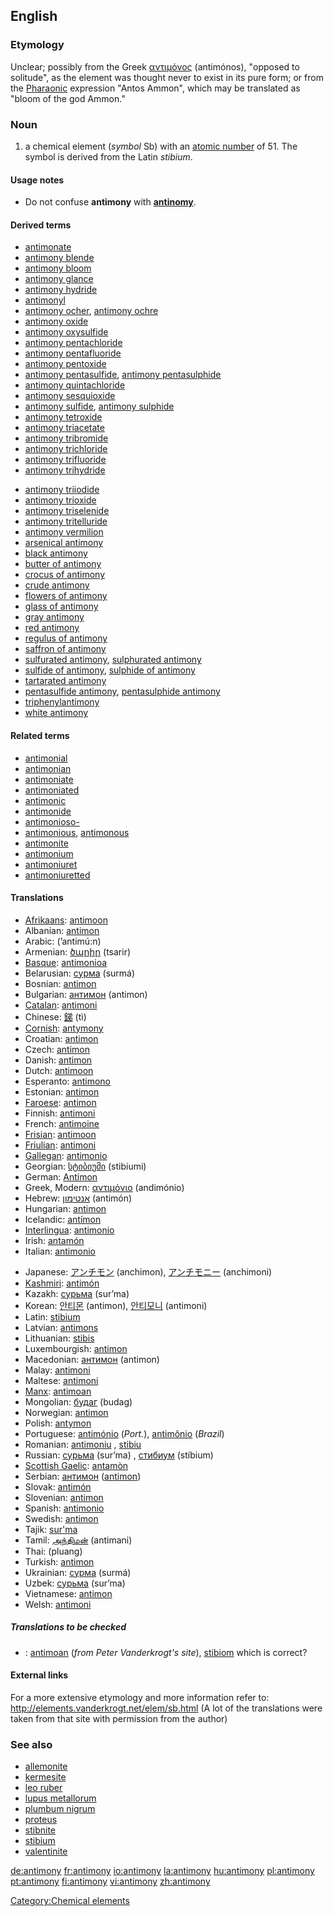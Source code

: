 ==English==

{{elements|Sb|tin|Sn|tellurium|Te}}
===Etymology===
Unclear; possibly from the Greek [[αντιμόνος]] (antimónos), "opposed to solitude", as the element was thought never to exist in its pure form; or from the [[Pharaonic]] expression "Antos Ammon", which may be translated as "bloom of the god Ammon."

===Noun===
{{en-noun|-}}
{{wikipedia}}

# a chemical element (''symbol'' Sb) with an [[atomic number]] of 51. The symbol is derived from the Latin ''stibium''.

====Usage notes====
*Do not confuse '''antimony''' with '''[[antinomy]]'''.

====Derived terms====
{{top2}}
*[[antimonate]]
*[[antimony blende]]
*[[antimony bloom]]
*[[antimony glance]]
*[[antimony hydride]]
*[[antimonyl]]
*[[antimony ocher]], [[antimony ochre]]
*[[antimony oxide]]
*[[antimony oxysulfide]]
*[[antimony pentachloride]]
*[[antimony pentafluoride]]
*[[antimony pentoxide]]
*[[antimony pentasulfide]], [[antimony pentasulphide]]
*[[antimony quintachloride]]
*[[antimony sesquioxide]]
*[[antimony sulfide]], [[antimony sulphide]]
*[[antimony tetroxide]]
*[[antimony triacetate]]
*[[antimony tribromide]]
*[[antimony trichloride]]
*[[antimony trifluoride]]
*[[antimony trihydride]]
{{mid2}}
*[[antimony triiodide]]
*[[antimony trioxide]]
*[[antimony triselenide]]
*[[antimony tritelluride]]
*[[antimony vermilion]]
*[[arsenical antimony]]
*[[black antimony]]
*[[butter of antimony]]
*[[crocus of antimony]]
*[[crude antimony]]
*[[flowers of antimony]]
*[[glass of antimony]]
*[[gray antimony]]
*[[red antimony]]
*[[regulus of antimony]]
*[[saffron of antimony]]
*[[sulfurated antimony]], [[sulphurated antimony]]
*[[sulfide of antimony]], [[sulphide of  antimony]]
*[[tartarated antimony]]
*[[pentasulfide antimony]], [[pentasulphide antimony]]
*[[triphenylantimony]]
*[[white antimony]]
{{bottom}}

====Related terms====
*[[antimonial]]
*[[antimonian]]
*[[antimoniate]]
*[[antimoniated]]
*[[antimonic]]
*[[antimonide]]
*[[antimonioso-]]
*[[antimonious]], [[antimonous]]
*[[antimonite]]
*[[antimonium]]
*[[antimoniuret]]
*[[antimoniuretted]]

====Translations====
{{top}}
*[[Afrikaans]]: [[antimoon]]
*Albanian: [[antimon]]
*Arabic: {{ARchar|[[انتيمون]]}} (’antimú:n) {{m}}
*Armenian: [[ծարիր]] (tsarir)
*[[Basque]]: [[antimonioa]]
*Belarusian: [[сурма]] (surmá) {{f}}
*Bosnian: [[antimon]]
*Bulgarian: [[антимон]] (antimon) {{m}}
*[[Catalan]]: [[antimoni]]
*Chinese: [[銻]] (tì)
*[[Cornish]]: [[antymony]]
*Croatian: [[antimon]]
*Czech: [[antimon]]
*Danish: [[antimon]]
*Dutch: [[antimoon]] {{n}}
*Esperanto: [[antimono]]
*Estonian: [[antimon]]
*[[Faroese]]: [[antimon]]
*Finnish: [[antimoni]]
*French: [[antimoine]] {{m}}
*[[Frisian]]: [[antimoon]] {{n}}
*[[Friulian]]: [[antimoni]]
*[[Gallegan]]: [[antimonio]]
*Georgian: [[სტიბიუმი]] (stibiumi)
*German: [[Antimon]] {{n}}
*Greek, Modern: [[αντιμόνιο]] (andimónio) {{n}}
*Hebrew: [[אנטימון]] (antimón)
*Hungarian: [[antimon]]
*Icelandic: [[antímon]]
*[[Interlingua]]: [[antimonio]]
*Irish: [[antamón]]
*Italian: [[antimonio]] {{m}}
{{mid}}
*Japanese: [[アンチモン]] (anchimon), [[アンチモニー]] (anchimoni)
*[[Kashmiri]]: [[antimón]]
*Kazakh: [[сурьма]] (sur’ma)
*Korean: [[안티몬]] (antimon), [[안티모니]] (antimoni)
*Latin: [[stibium]]
*Latvian: [[antimons]]
*Lithuanian: [[stibis]]
*Luxembourgish: [[antimon]]
*Macedonian: [[антимон]] (antimon) {{m}}
*Malay: [[antimoni]]
*Maltese: [[antimoni]]
*[[Manx]]: [[antimoan]]
*Mongolian: [[будаг]] (budag)
*Norwegian: [[antimon]]
*Polish: [[antymon]] {{m}}
*Portuguese: [[antimónio]] (''Port.''), [[antimônio]] (''Brazil'') {{m}}
*Romanian: [[antimoniu]] {{n}}, [[stibiu]]
*Russian: [[сурьма]] (sur’ma) {{f}}, [[стибиум]] (stíbium) {{m}}
*[[Scottish Gaelic]]: [[antamòn]]
*Serbian: [[антимон]] ([[antimon]]) {{m}}
*Slovak: [[antimón]]
*Slovenian: [[antimon]]
*Spanish: [[antimonio]] {{m}}
*Swedish: [[antimon]]
*Tajik: [[sur'ma]]
*Tamil: [[அந்திமன்]] (antimani)
*Thai: {{THchar|[[พลวง]]}} (pluang)
*Turkish: [[antimon]]
*Ukrainian: [[сурма]] (surmá) {{f}}
*Uzbek: [[сурьма]] (sur’ma)
*Vietnamese: [[antimon]]
*Welsh: [[antimoni]]
{{bottom}}

=====Translations to be checked=====
<!--Remove this section once all of the translations below have been moved into the tables above.-->
{{checktrans}}

*{{ttbc|Breton}}: [[antimoan]] (''from Peter Vanderkrogt's site''), [[stibiom]] {{m}} which is correct?

====External links====
For a more extensive etymology and more information refer to:
http://elements.vanderkrogt.net/elem/sb.html
(A lot of the translations were taken from that site with permission from the author)

===See also===
*[[allemonite]]
*[[kermesite]]
*[[leo ruber]]
*[[lupus metallorum]]
*[[plumbum nigrum]]
*[[proteus]]
*[[stibnite]]
*[[stibium]]
*[[valentinite]]

[[Category:Chemical elements]]

[[de:antimony]]
[[fr:antimony]]
[[io:antimony]]
[[la:antimony]]
[[hu:antimony]]
[[pl:antimony]]
[[pt:antimony]]
[[fi:antimony]]
[[vi:antimony]]
[[zh:antimony]]